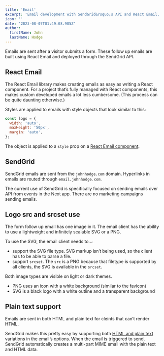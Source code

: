 ```yaml
---
title: 'Email'
excerpt: 'Email development with SendGrid&rsquo;s API and React Email.'
icon: ''
date: '2023-08-07T01:49:08.985Z'
author:
  firstName: John
  lastName: Hodge
---
```



Emails are sent after a visitor submits a form. These follow up emails are built using React Email and deployed through the SendGrid API.

## React Email

The React Email library makes creating emails as easy as writing a React component. For a project that&rsquo;s fully managed with React components, this makes custom developed emails a lot less cumbersome. (This process can be quite daunting otherwise.)

Styles are applied to emails with style objects that look similar to this:

```javascript
const logo = {
  width: 'auto',
  maxHeight: '50px',
  margin: 'auto',
};
```

The object is applied to a `style` prop on a [React Email component](https://react.email/docs/components).

<GlobalCallout
  message='While using [Tailwind is supported by React Email](https://react.email/docs/components/tailwind) and is used throughout the rest of this project, that system supports styling concepts that are not supported in some email clients. Using Tailwind is of interest, but more research is needed.'
  type='alert'
/>

## SendGrid

SendGrid emails are sent from the `johnhodge.com` domain. Hyperlinks in emails are routed through `email.johnhodge.com`.

The current use of SendGrid is specifically focused on sending emails over API from events in the Next app. There are no marketing campaigns sending emails.

## Logo src and srcset use

The form follow up email has one image in it. The email client has the ability to use a lightweight and infinitely scalable SVG or a PNG.

To use the SVG, the email client needs to...:

- support the SVG file type. SVG markup isn&rsquo;t being used, so the client has to be able to parse a file.
- support `srcset`. The `src` is a PNG because that filetype is supported by all clients, the SVG is available in the `srcset`.

<GlobalCallout
  message='SVG is only supported in a [little over half of email clients](https://css-tricks.com/a-guide-on-svg-support-in-email/), and it&rsquo;s unsupported by some major clients, like Gmail in browsers and the iOS app.'
  type='note'
/>

Both image types are visible on light or dark themes.

- PNG uses an icon with a white background (similar to the favicon)
- SVG is a black logo with a white outline and a transparent background

## Plain text support

Emails are sent in both HTML and plain text for cleints that can&rsquo;t render HTML.

SendGrid makes this pretty easy by supporting both [HTML and plain text](https://github.com/sendgrid/sendgrid-nodejs/tree/main/packages/mail#quick-start-hello-email) variations in the email&rsquo;s options. When the email is triggered to send, SendGrid automatically creates a multi-part MIME email with the plain text and HTML data.
